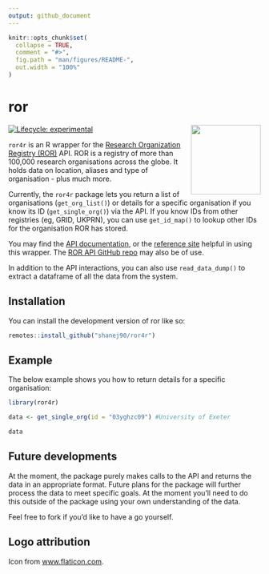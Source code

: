 ```yaml
---
output: github_document
---
```


<!-- README.md is generated from README.Rmd. Please edit that file -->

```r
knitr::opts_chunk$set(
  collapse = TRUE,
  comment = "#>",
  fig.path = "man/figures/README-",
  out.width = "100%"
)
```

# ror

<!-- badges: start -->
[![Lifecycle: experimental](https://img.shields.io/badge/lifecycle-experimental-orange.svg)](https://lifecycle.r-lib.org/articles/stages.html#experimental)
<img src='man/figures/logo.png' align="right" height="139" />

<!-- badges: end -->

`ror4r` is an R wrapper for the [Research Organization Registry (ROR)](#https://ror.org) API. ROR is a registry of more than 100,000 research organisations across the globe. It holds data on location, aliases and type of organisation - plus much more.

Currently, the `ror4r` package lets you return a list of organisations (`get_org_list()`) or details for a specific organisation if you know its ID (`get_single_org()`) via the API. If you know IDs from other registries (eg, GRID, UKPRN), you can use `get_id_map()` to lookup other IDs for the organisation ROR has stored.

You may find the [API documentation](https://ror.readme.io/docs/rest-api), or the [reference site](http://shanj90.github.io/ror4r) helpful in using this wrapper. The [ROR API GitHub repo](https://github.com/ror-community/ror-api) may also be of use.

In addition to the API interactions, you can also use `read_data_dump()` to extract a dataframe of all the data from the system.

## Installation

You can install the development version of ror like so:

``` r
remotes::install_github("shanej90/ror4r")
```

## Example

The below example shows you how to return details for a specific organisation:

```r
library(ror4r)

data <- get_single_org(id = "03yghzc09") #University of Exeter

data
```

## Future developments

At the moment, the package purely makes calls to the API and returns the data in an appropriate format. Future plans for the package will further process the data to meet specific goals. At the moment you'll need to do this outside of the package using your own understanding of the data. 

Feel free to fork if you'd like to have a go yourself.

## Logo attribution

Icon from [www.flaticon.com](https://www.flaticon.com).
